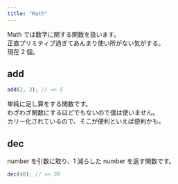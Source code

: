 ```yaml
---
title: "Math"
---
```


Math では数字に関する関数を扱います。  
正直プリミティブ過ぎてあんまり使い所がない気がする。  
現在 2 個。

## add

```ts
add(2, 3); // => 5
```

単純に足し算をする関数です。  
わざわざ関数にするほどでもないので僕は使いません。  
カリー化されているので、そこが便利といえば便利かも。

## dec

number を引数に取り、1 減らした number を返す関数です。

```ts
dec(40); // => 39
```
